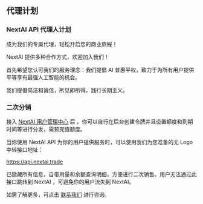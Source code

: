 ## 代理计划

### NextAI API 代理人计划

成为我们的专属代理，轻松开启您的商业旅程！

NextAI 提供多种合作方式，欢迎加入我们！

首先希望您认可我们的服务理念：我们提倡 AI 普惠平权，致力于为所有用户提供平等享有最强人工智能的机会。

我们提倡简洁和诚信，所见即所得，践行长期主义。

### 二次分销

接入 [NextAI 用户管理中心](https://api.nextai.win) 后 ，你可以自行在后台创建令牌并且设置额度和到期时间等进行分发，需预充值额度。

当你使用 NextAI API 为你的用户提供服务时，可以使用我们为您准备的无 Logo 中转接口地址：

https://api.nextai.trade

已隐藏所有信息，自带用量和余额查询明细，方便进行二次销售。用户无法通过此接口跳转到 NextAI ，可避免你的用户流失到 NextAI。

如需了解更多，可点击 [联系我们](https://nextai.date/#connect-section) 进行咨询。